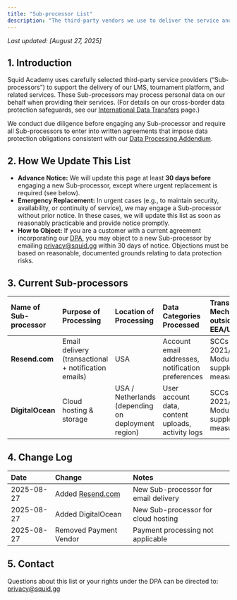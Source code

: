 ```yaml
---
title: "Sub-processor List"
description: "The third-party vendors we use to deliver the service and what data they process."
---
```


_Last updated: [August 27, 2025]_

## **1. Introduction**

Squid Academy uses carefully selected third-party service providers (“Sub-processors”) to support the delivery of our LMS, tournament platform, and related services. These Sub-processors may process personal data on our behalf when providing their services. (For details on our cross-border data protection safeguards, see our [<u>International Data Transfers</u>](https://docs.google.com/document/u/6/d/1CyjvkQlK117ZzibQoIzbA9fgCzVihPBzt1vNClSkgiw/edit) page.)

We conduct due diligence before engaging any Sub-processor and require all Sub-processors to enter into written agreements that impose data protection obligations consistent with our [<u>Data Processing Addendum</u>](https://docs.google.com/document/u/6/d/1IXgzc8vsrTkkPtnwghZ2pHGoR_ZyCeKdo2db0m7dNsw/edit).

## **2. How We Update This List**

- **Advance Notice:** We will update this page at least **30 days before** engaging a new Sub-processor, except where urgent replacement is required (see below).
- **Emergency Replacement:** In urgent cases (e.g., to maintain security, availability, or continuity of service), we may engage a Sub-processor without prior notice. In these cases, we will update this list as soon as reasonably practicable and provide notice promptly.
- **How to Object:** If you are a customer with a current agreement incorporating our [<u>DPA</u>](https://docs.google.com/document/u/6/d/1IXgzc8vsrTkkPtnwghZ2pHGoR_ZyCeKdo2db0m7dNsw/edit), you may object to a new Sub-processor by emailing [<u>privacy@squid.gg</u>](mailto:privacy@squid.gg) within 30 days of notice. Objections must be based on reasonable, documented grounds relating to data protection risks.

## **3. Current Sub-processors**

| Name of Sub-processor | Purpose of Processing                                 | Location of Processing                             | Data Categories Processed                         | Transfer Mechanism (if outside EEA/UK)            | Link to Privacy Policy                                                           |
| :-------------------- | :---------------------------------------------------- | :------------------------------------------------- | :------------------------------------------------ | :------------------------------------------------ | :------------------------------------------------------------------------------- |
| **Resend.com**        | Email delivery (transactional \+ notification emails) | USA                                                | Account email addresses, notification preferences | SCCs 2021/914, Module 2 \+ supplementary measures | [Resend Privacy Policy](https://resend.com/legal/privacy-policy)                 |
| **DigitalOcean**      | Cloud hosting & storage                               | USA / Netherlands (depending on deployment region) | User account data, content uploads, activity logs | SCCs 2021/914, Module 2 \+ supplementary measures | [DigitalOcean Privacy Policy](https://www.digitalocean.com/legal/privacy-policy) |

## **4. Change Log**

| **Date**   | **Change**                            | **Notes**                            |
| :--------- | :------------------------------------ | :----------------------------------- |
| 2025-08-27 | Added [Resend.com](http://Resend.com) | New Sub-processor for email delivery |
| 2025-08-27 | Added DigitalOcean                    | New Sub-processor for cloud hosting  |
| 2025-08-27 | Removed Payment Vendor                | Payment processing not applicable    |

## **5. Contact**

Questions about this list or your rights under the DPA can be directed to: [<u>privacy@squid.gg</u>](mailto:privacy@squid.gg)